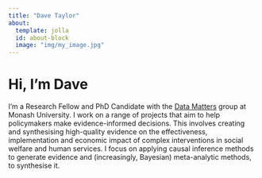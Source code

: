 ```yaml
---
title: "Dave Taylor"
about:
  template: jolla
  id: about-block
  image: "img/my_image.jpg"
---
```


::: {#about-block}
:::

# Hi, I'm Dave

I'm a Research Fellow and PhD Candidate with the [Data Matters](https://www.monash.edu/medicine/spahc/socialwork/datamatters) group at Monash University. I work on a range of projects that aim to help policymakers make evidence-informed decisions. This involves creating and synthesising high-quality evidence on the effectiveness, implementation and economic impact of complex interventions in social welfare and human services. I focus on applying causal inference methods to generate evidence and (increasingly, Bayesian) meta-analytic methods, to synthesise it.